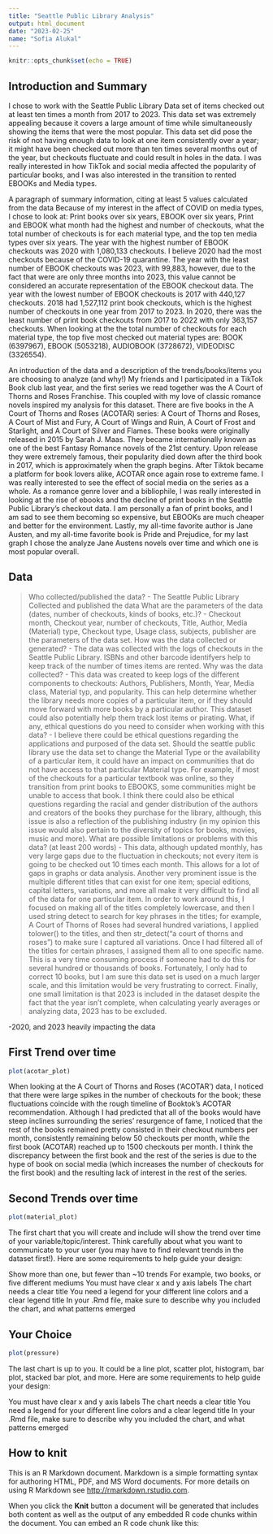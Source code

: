 ```yaml
---
title: "Seattle Public Library Analysis"
output: html_document
date: "2023-02-25"
name: "Sofia Alukal"
---
```


```r
knitr::opts_chunk$set(echo = TRUE)
```

## Introduction and Summary
I chose to work with the Seattle Public Library Data set of items checked out at least ten times a month from 2017 to 2023. This data set was extremely appealing because it covers a large amount of time while simultaneously showing the items that were the most popular. This data set did pose the risk of not having enough data to look at one item consistently over a year; it might have been checked out more than ten times several months out of the year, but checkouts fluctuate and could result in holes in the data. I was really interested in how TikTok and social media affected the popularity of particular books, and I was also interested in the transition to rented EBOOKs and Media types.

A paragraph of summary information, citing at least 5 values calculated from the data
Because of my interest in the affect of COVID on media types, I chose to look at: Print books over six years, EBOOK over six years, Print and EBOOK what month had the highest and number of checkouts, what the total number of checkouts is for each material type, and the top ten media types over six years. The year with the highest number of EBOOK checkouts was 2020 with 1,080,133 checkouts. I believe 2020 had the most checkouts because of the COVID-19 quarantine. The year with the least number of EBOOK checkouts was 2023, with 99,883, however, due to the fact that were are only three months into 2023, this value cannot be considered an accurate representation of the EBOOK checkout data. The year with the lowest number of EBOOK checkouts is 2017 with 440,127 checkouts. 2018 had 1,527,112 print book checkouts, which is the highest number of checkouts in one year from 2017 to 2023. In 2020, there was the least number of print book checkouts from 2017 to 2022 with only 363,157 checkouts. When looking at the the total number of checkouts for each material type, the top five most checked out material types are: BOOK (6397967), EBOOK (5053218), AUDIOBOOK (3728672), VIDEODISC (3326554). 

An introduction of the data and a description of the trends/books/items you are choosing to analyze (and why!)
My friends and I participated in a TikTok Book club last year, and the first series we read together was the A Court of Thorns and Roses Franchise. This coupled with my love of classic romance novels inspired my analysis for this dataset. There are five books in the A Court of Thorns and Roses (ACOTAR) series: A Court of Thorns and Roses, A Court of Mist and Fury, A Court of Wings and Ruin, A Court of Frost and Starlight, and A Court of Silver and Flames. These books were originally released in 2015 by Sarah J. Maas. They became internationally known as one of the best Fantasy Romance novels of the 21st century. Upon release they were extremely famous, their popularity died down after the third book in 2017, which is approximately when the graph begins. After Tiktok became a platform for book lovers alike, ACOTAR once again rose to extreme fame. I was really interested to see the effect of social media on the series as a whole. As a romance genre lover and a bibliophile, I was really interested in looking at the rise of ebooks and the decline of print books in the Seattle Public Library's checkout data. I am personally a fan of print books, and I am sad to see them becoming so expensive, but EBOOKs are much cheaper and better for the environment. Lastly, my all-time favorite author is Jane Austen, and my all-time favorite book is Pride and Prejudice, for my last graph I chose the analyze Jane Austens novels over time and which one is most popular overall. 

## Data 

> Who collected/published the data?
- The Seattle Public Library Collected and published the data
> What are the parameters of the data (dates, number of checkouts, kinds of books, etc.)?
- Checkout month, Checkout year, number of checkouts, Title, Author, Media (Material) type, Checkout type, Usage class, subjects, publisher are the parameters of the data set.
> How was the data collected or generated? 
- The data was collected with the logs of checkouts in the Seattle Public Library. ISBNs and other barcode identifyers help to keep track of the number of times items are rented. 
> Why was the data collected? 
- This data was created to keep logs of the different components to checkouts: Authors, Publishers, Month, Year, Media class, Material typ, and popularity. This can help determine whether the library needs more copies of a particular item, or if they should move forward with more books by a particular author. This dataset could also potentially help them track lost items or pirating.
> What, if any, ethical questions do you need to consider when working with this data? 
- I believe there could be ethical questions regarding the applications and purposed of the data set. Should the seattle public library use the data set to change the Material Type or the availability of a particular item, it could have an impact on communities that do not have access to that particular Material type. For example, if most of the checkouts for a particular textbook was online, so they transition from print books to EBOOKS, some communities might be unable to access that book. I think there could also be ethical questions regarding the racial and gender distribution of the authors and creators of the books they purchase for the library, although, this issue is also a reflection of the publishing industry (in my opinion this issue would also pertain to the diversity of topics for books, movies, music and more).
> What are possible limitations or problems with this data?   (at least 200 words) 
- This data, although updated monthly, has very large gaps due to the fluctuation in checkouts; not every item is going to be checked out 10 times each month. This allows for a lot of gaps in graphs or data analysis. Another very prominent issue is the multiple different titles that can exist for one item; special editions, capital letters, variations, and more all make it very difficult to find all of the data for one particular item. In order to work around this, I focused on making all of the titles completely lowercase, and then I used string detect to search for key phrases in the titles; for example, A Court of Thorns of Roses had several hundred variations, I applied tolower() to the titles, and then str_detect(“a court of thorns and roses”) to make sure I captured all variations. Once I had filtered all of the titles for certain phrases, I assigned them all to one specific name. This is a very time consuming process if someone had to do this for several hundred or thousands of books. Fortunately, I only had to correct 10 books, but I am sure this data set is used on a much larger scale, and this limitation would be very frustrating to correct. Finally, one small limitation is that 2023 is included in the dataset despite the fact that the year isn’t complete, when calculating yearly averages or analyzing data, 2023 has to be excluded.



-2020, and 2023 heavily impacting the data

## First Trend over time

```r
plot(acotar_plot)
```

When looking at the A Court of Thorns and Roses ('ACOTAR') data, I noticed that there were large spikes in the number of checkouts for the book; these fluctuations coincide with the rough timeline of Booktok's ACOTAR recommendation. Although I had predicted that all of the books would have steep inclines surrounding the series' resurgence of fame, I noticed that the rest of the books remained pretty consisted in their checkout numbers per month, consistently remaining below 50 checkouts per month, while the first book (ACOTAR) reached up to 1500 checkouts per month. I think the discrepancy between the first book and the rest of the series is due to the hype of book on social media (which increases the number of checkouts for the first book) and the resulting lack of interest in the rest of the series. 

## Second Trends over time

```r
plot(material_plot)
```

The first chart that you will create and include will show the trend over time of your variable/topic/interest. Think carefully about what you want to communicate to your user (you may have to find relevant trends in the dataset first!). Here are some requirements to help guide your design:

Show more than one, but fewer than ~10 trends
For example, two books, or five different mediums
You must have clear x and y axis labels
The chart needs a clear title 
You need a legend for your different line colors and a clear legend title
In your .Rmd file, make sure to describe why you included the chart, and what patterns emerged

## Your Choice

```r
plot(pressure)
```

The last chart is up to you. It could be a line plot, scatter plot, histogram, bar plot, stacked bar plot, and more. Here are some requirements to help guide your design:

You must have clear x and y axis labels
The chart needs a clear title 
You need a legend for your different line colors and a clear legend title
In your .Rmd file, make sure to describe why you included the chart, and what patterns emerged

## How to knit

This is an R Markdown document. Markdown is a simple formatting syntax for authoring HTML, PDF, and MS Word documents. For more details on using R Markdown see <http://rmarkdown.rstudio.com>.

When you click the **Knit** button a document will be generated that includes both content as well as the output of any embedded R code chunks within the document. You can embed an R code chunk like this:

